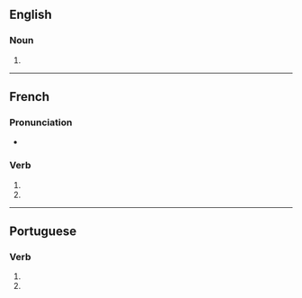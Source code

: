 {{also|invectivés}}

==English==

===Noun===
{{head|en|noun plural form}}

# {{plural of|invective|lang=en}}

----

==French==

===Pronunciation===
* {{homophones|lang=fr|invective|invectivent}}

===Verb===
{{head|fr|verb form}}

# {{inflection of|invectiver||2|s|pres|indc|lang=fr}}
# {{inflection of|invectiver||2|s|pres|subj|lang=fr}}

----

==Portuguese==

===Verb===
{{head|pt|verb form}}

# {{inflection of|invectivar||2|s|pres|subj|lang=pt}}
# {{inflection of|invectivar||2|s|negative|impr|lang=pt}}